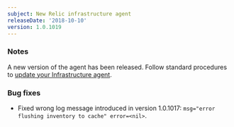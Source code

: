 ```yaml
---
subject: New Relic infrastructure agent
releaseDate: '2018-10-10'
version: 1.0.1019
---
```


### Notes

A new version of the agent has been released. Follow standard procedures to [update your Infrastructure agent](/docs/infrastructure/new-relic-infrastructure/installation/update-infrastructure-agent).

### Bug fixes

* Fixed wrong log message introduced in version 1.0.1017: `msg="error flushing inventory to cache" error=<nil>`.
